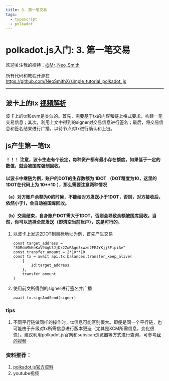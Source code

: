 ```yaml
---
title: 3. 第一笔交易
tags:
  - typescript
  - polkadot
---
```


# polkadot.js入门: 3. 第一笔交易 


欢迎关注我的推特：[@Mr_Neo_Smith](https://twitter.com/Mr_Neo_Smith)

所有代码和教程开源在 https://github.com/NeoSmithX/simple_tutorial_polkadot_js

-----

## 波卡上的tx [视频解析](https://polkadot.js.org/docs/)
波卡上的tx和evm是类似的。首先，需要基于tx的内容和链上格式要求，构建一笔交易信息；其次，利用上文中得到的signer对交易信息进行签名；最后，将交易信息和签名结果进行广播，以待节点对tx进行确认和上链。

## js产生第一笔tx

####    ！！！ 注意，波卡生态有个设定，每种资产都有最小存在额度，如果低于一定的数值，就会被国库强制回收。
####    以波卡中继链为例，账户的DOT的生存数额为 1DOT （DOT精度为10，这里的1DOT在代码上为 10**10 ），那么需要注意两种情况

####    （a）对方账户余额为0的时候，不能给对方发送小于1DOT，否则，对方接收后，依然小于1，会自动被国库回收。
####    （b）交易结束，自身账户DOT需大于1DOT，否则会导致余额被国库回收。当然，你可以选择全部发送（即清空当前账户），这是可行的。



1. 以波卡上发送2DOT到目标地址为例，首先产生交易

    ```
    const target_address = "5GRdmMkKeKaV94qU3JjDr2ZwRAgn3xwzd2FEJYKjjSFipiAe"
    const transfer_amount = 2*10**10
    const tx = await api.tx.balances.transfer_keep_alive(
        {
            Id:target_address
        },
        transfer_amount
    )
    ```
2. 使用前文所得到的signer进行签名并广播
    ```
    await tx.signAndSend(signer)
    ```


### tips

1. 不同平行链做同样的操作时，tx信息可能区别很大。即便是同一个平行链，也可能由于升级对tx所需信息进行版本更迭（尤其是XCM所需信息，变化很快）。建议利用polkadot.js官网和subscan浏览器等方式进行查询，可参考[我的视频](https://www.youtube.com/channel/UCosq09qMFKuxA7pVCw1Xt_g)


### 资料推荐：
1. [polkadot.js官方资料](https://polkadot.js.org/docs/)
2. youtube视频

